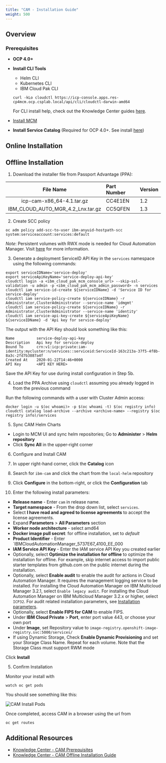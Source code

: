 ```yaml
---
title: "CAM - Installation Guide"
weight: 500
---
```


## Overview

### Prerequisites
* **OCP 4.0+**
* **Install CLI Tools**
  - Helm CLI
  - Kubernetes CLI
  - IBM Cloud Pak CLI
  ```
  curl -kLo cloudctl https://icp-console.apps.res-cp4mcm.ocp.csplab.local/api/cli/cloudctl-darwin-amd64
  ```
  For CLI install help, check out the Knowledge Center guides <a href="https://www.ibm.com/support/knowledgecenter/en/SSFC4F_1.2.0/cli/cli_guide_mcm.html">here</a>.


* [Install MCM](/content/mcm/cp4mcm_mcm_install/)
* **Install Service Catalog** (Required for OCP 4.0+. See install <a href="https://docs.openshift.com/container-platform/4.2/applications/service_brokers/installing-service-catalog.html">here</a>)

## Online Installation

## Offline Installation

1. Download the installer file from Passport Advantage (PPA):

|         File Name         | Part Number | Version |
| :-----------------------: | :------ |  :------ |
| icp-cam-x86_64-4.1.tar.gz | CC4E1EN |  1.2 |
| IBM_CLOUD_AUTO_MGR_4.2_Lnx.tar.gz | CC5QFEN | 1.3 |

2. Create SCC policy

  ```
  oc adm policy add-scc-to-user ibm-anyuid-hostpath-scc system:serviceaccount:services:default
  ```

  *Note*: Persistent volumes with RWX mode is needed for Cloud Automation Manager. Visit <a href="https://www.ibm.com/support/knowledgecenter/SS2L37_4.1.0.0/cam_create_pv.html">here</a> for more information.

3. Generate a deployment ServiceID API Key in the `services` namespace using the following commands:

  ```
  export serviceIDName='service-deploy'
  export serviceApiKeyName='service-deploy-api-key'
  cloudctl login -a <ibm_cloud_pak_mcm_console_url> --skip-ssl-validation -u admin -p <ibm_cloud_pak_mcm_admin_password> -n services
  cloudctl iam service-id-create ${serviceIDName} -d 'Service ID for service-deploy'
  cloudctl iam service-policy-create ${serviceIDName} -r Administrator,ClusterAdministrator --service-name 'idmgmt'
  cloudctl iam service-policy-create ${serviceIDName} -r Administrator,ClusterAdministrator --service-name 'identity'
  cloudctl iam service-api-key-create ${serviceApiKeyName} ${serviceIDName} -d 'Api key for service-deploy'
  ```

  The output with the API Key should look something like this:
  ```
  Name          service-deploy-api-key
  Description   Api key for service-deploy
  Bound To      crn:v1:icp:private:iam-identity:mycluster:n/services::serviceid:ServiceId-163c213a-37f5-4f8b-8a3c-2fd7b3887a4f
  Created At    2020-01-22T14:46+0000
  API Key       <API KEY HERE>
  ```

  Save the API Key for use during install configuration in Step 5b.

4. Load the PPA Archive using `cloudctl` assuming you already logged in from the previous command

  Run the following commands with a user with Cluster Admin access:

  ```
  docker login -u $(oc whoami)> -p $(oc whoami -t) $(oc registry info)
  cloudctl catalog load-archive --archive <archive-name> --registry $(oc registry info)/services
  ```

5. Sync CAM Helm Charts

  - Login to MCM UI and sync helm repositories;  Go to **Administer** > **Helm repository**
  - Click **Sync All** in the upper-right corner

6. Configure and Install CAM

  1. In upper right-hand corner, click the **Catalog** icon
  2. Search for `ibm-cam` and click the chart from the `local-helm` repository
  3. Click **Configure** in the bottom-right, or click the **Configuration** tab
  4. Enter the following install parameters:

  - **Release name** - Enter `cam` in release name.
  - **Target namespace** - From the drop down list, select `services`.
  - Select **I have read and agreed to license agreements** to accept the license agreements.
  - Expand **Parameters** > **All Parameters** section
  - **Worker node architecture** - select amd64
  - **Docker image pull secret**: for offline installation, set to *default*
  - **Product Identifier** - Enter `IBMCloudAutomationManager_5737E67_4100_EE_000
  - **IAM Service API Key** - Enter the IAM service API Key you created earlier
  - Optionally, select **Optimize the installation for offline** to optimize the installation for offline. For example, skip internet access to import public starter templates from github.com on the public internet during the installation.
  - Optionally, select **Enable audit** to enable the audit for actions in Cloud Automation Manager. It requires the management logging service to be installed. For installing the Cloud Automation Manager on IBM Multicloud Manager 3.2.1, select `Enable legacy audit`. For installing the Cloud Automation Manager on IBM Multicloud Manager 3.2.x or higher, select `ICP32`. For audit related installation parameters, see [Installation parameters](https://www.ibm.com/support/knowledgecenter/SS2L37_4.1.0.0/cam_installation_parameters.html?view=kc).
  - Optionally, select **Enable FIPS for CAM** to enable FIPS.
  - Under **IBM Cloud Private** > **Port**, enter port value 443, or choose your own port
  - Under **Image**, set Repository value to `image-registry.openshift-image-registry.svc:5000/services/`
  - If using Dynamic Storage, Check **Enable Dynamic Provisioning** and set your Storage Class Name. Repeat for each volume. Note that the Storage Class must support RWM mode

  Click **Install**

5. Confirm Installation

  Monitor your install with
  ```
  watch oc get pods
  ```

   You should see something like this:

  ![CAM Install Pods](/assets/img/cp4mcm/cam_install_pods.png)

  Once completed, access CAM in a browser using the url from

  ```
  oc get routes
  ```

## Additional Resources

* <a href="https://www.ibm.com/support/knowledgecenter/SS2L37_4.1.0.0/cam_prereq.html">Knowledge Center - CAM Prerequisites</a>
* <a href="https://www.ibm.com/support/knowledgecenter/SS2L37_4.1.0.0/cam_install_offline_icpos.html">Knowledge Center - CAM Offline Installation Guide</a>
